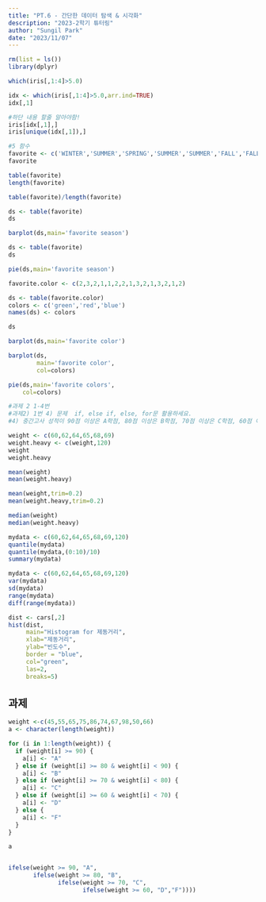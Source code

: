 ```yaml
---
title: "PT.6 - 간단한 데이터 탐색 & 시각화"
description: "2023-2학기 튜터링"
author: "Sungil Park"
date: "2023/11/07"
---
```


```r
rm(list = ls())
library(dplyr)
```

```r
which(iris[,1:4]>5.0)
```


```r
idx <- which(iris[,1:4]>5.0,arr.ind=TRUE)
idx[,1]
```


```r
#하단 내용 할줄 알아야함!
iris[idx[,1],]
iris[unique(idx[,1]),]
```


```r
#5 함수
favorite <- c('WINTER','SUMMER','SPRING','SUMMER','SUMMER','FALL','FALL','SUMMER','SPRING','SPRING')
favorite
```


```r
table(favorite)
length(favorite)

table(favorite)/length(favorite)
```


```r
ds <- table(favorite)
ds
```


```r
barplot(ds,main='favorite season')
```


```r
ds <- table(favorite)
ds
```


```r
pie(ds,main='favorite season')
```


```r
favorite.color <- c(2,3,2,1,1,2,2,1,3,2,1,3,2,1,2)

ds <- table(favorite.color)
colors <- c('green','red','blue')
names(ds) <- colors

ds
```


```r
barplot(ds,main='favorite color')
```


```r
barplot(ds,
        main='favorite color',
        col=colors)
```


```r
pie(ds,main='favorite colors',
    col=colors)
```


```r
#과제 2 1-4번 
#과제2) 1번 4) 문제  if, else if, else, for문 활용하세요.
#4) 중간고사 성적이 90점 이상은 A학점, 80점 이상은 B학점, 70점 이상은 C학점, 60점 이상은 D학점, 나머지는 F학점을 주려고 합니다. 해당 문제를 Code를 활용하여 풀어보세요.(if, else if, else, for문 활용)

weight <- c(60,62,64,65,68,69)
weight.heavy <- c(weight,120)
weight
weight.heavy
```




```r
mean(weight)
mean(weight.heavy)
```


```r
mean(weight,trim=0.2)
mean(weight.heavy,trim=0.2)
```


```r
median(weight)
median(weight.heavy)
```


```r
mydata <- c(60,62,64,65,68,69,120)
quantile(mydata)
quantile(mydata,(0:10)/10)
summary(mydata)
```


```r
mydata <- c(60,62,64,65,68,69,120)
var(mydata)
sd(mydata)
range(mydata)
diff(range(mydata))
```


```r
dist <- cars[,2]
hist(dist,
     main="Histogram for 제동거리",
     xlab="제동거리",
     ylab="빈도수",
     border = "blue",
     col="green",
     las=2,
     breaks=5)
```


## 과제

```r
weight <-c(45,55,65,75,86,74,67,98,50,66)
a <- character(length(weight))

for (i in 1:length(weight)) {
  if (weight[i] >= 90) {
    a[i] <- "A"
  } else if (weight[i] >= 80 & weight[i] < 90) {
    a[i] <- "B"
  } else if (weight[i] >= 70 & weight[i] < 80) {
    a[i] <- "C"
  } else if (weight[i] >= 60 & weight[i] < 70) {
    a[i] <- "D"
  } else {
    a[i] <- "F"
  }
}

a


ifelse(weight >= 90, "A", 
       ifelse(weight >= 80, "B",
              ifelse(weight >= 70, "C", 
                     ifelse(weight >= 60, "D","F"))))
```










